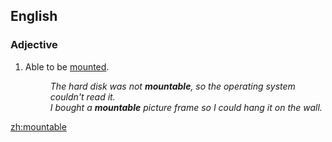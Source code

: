==English==

===Adjective===
{{en-adj|-}}

# Able to be [[mount]]ed.
#: ''The hard disk was not '''mountable''', so the operating system couldn't read it.''
#: ''I bought a '''mountable''' picture frame so I could hang it on the wall.''

[[zh:mountable]]